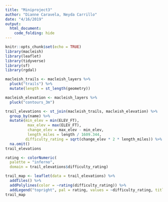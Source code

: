 ```yaml
---
title: "Miniproject3"
author: "Dianne Caravela, Neyda Carrillo"
date: "4/16/2019"
output:   
  html_document:
    code_folding: hide
---
```


```r
knitr::opts_chunk$set(echo = TRUE)
library(macleish)
library(leaflet)
library(tidyverse)
library(sf)
library(rgdal)
```

```r
macleish_trails <- macleish_layers %>%
  pluck("trails") %>%
  mutate(length = st_length(geometry))

macleish_elevation <- macleish_layers %>%
  pluck("contours_3m")

```

```r
trail_elevations <- st_join(macleish_trails, macleish_elevation) %>%
  group_by(name) %>%
  mutate(min_elev = min(ELEV_FT), 
          max_elev = max(ELEV_FT), 
          change_elev = max_elev - min_elev,
          length_miles = length / 1609.344,
         difficulty_rating = sqrt(change_elev * 2 * length_miles)) %>%
  na.omit()
trail_elevations
```

```r
rating <- colorNumeric(
  palette = "inferno",  
  domain = trail_elevations$difficulty_rating)

trail_map <- leaflet(data = trail_elevations) %>%
  addTiles() %>%
  addPolylines(color = ~rating(difficulty_rating)) %>%
  addLegend("topright", pal = rating, values = ~difficulty_rating, title = "Difficulty Rating", opacity = 1)
trail_map
```



